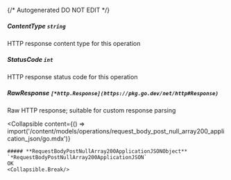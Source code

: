 {/* Autogenerated DO NOT EDIT  */}

##### **ContentType** `string`
HTTP response content type for this operation

##### **StatusCode** `int`
HTTP response status code for this operation

##### **RawResponse** `[*http.Response](https://pkg.go.dev/net/http#Response)`
Raw HTTP response; suitable for custom response parsing

<Collapsible
    content={() => import('/content/models/operations/request_body_post_null_array200_application_json/go.mdx')}
>
    ##### **RequestBodyPostNullArray200ApplicationJSONObject** `*RequestBodyPostNullArray200ApplicationJSON`
    OK
    <Collapsible.Break/>
</Collapsible>

